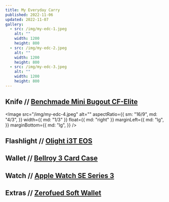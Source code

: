 ```yaml
---
title: My Everyday Carry
published: 2022-11-06
updated: 2022-11-07
gallery:
  - src: /img/my-edc-1.jpeg
    alt: ""
    width: 1200
    height: 800
  - src: /img/my-edc-2.jpeg
    alt: ""
    width: 1200
    height: 800
  - src: /img/my-edc-3.jpeg
    alt: ""
    width: 1200
    height: 800
---
```


## Knife // [Benchmade Mini Bugout CF-Elite](https://www.benchmade.com/533bk-2-mini-bugout.html)

<Image
  src="/img/my-edc-4.jpeg"
  alt=""
  aspectRatio={{
    sm: "16/9",
    md: "4/3",
  }}
  width={{ md: "1/3" }}
  float={{ md: "right" }}
  marginLeft={{
    md: "lg",
  }}
  marginBottom={{
    md: "lg",
  }}
/>

## Flashlight // [Olight i3T EOS](https://www.olightstore.com/i3t-eos.html)

## Wallet // [Bellroy 3 Card Case](https://bellroy.com/products/phone-case-3-card)

## Watch // [Apple Watch SE Series 3](https://www.apple.com/apple-watch-se/)

## Extras // [Zerofued Soft Wallet](https://zerofeud.myshopify.com/products/zf-soft-wallet-pocket-pouch)
